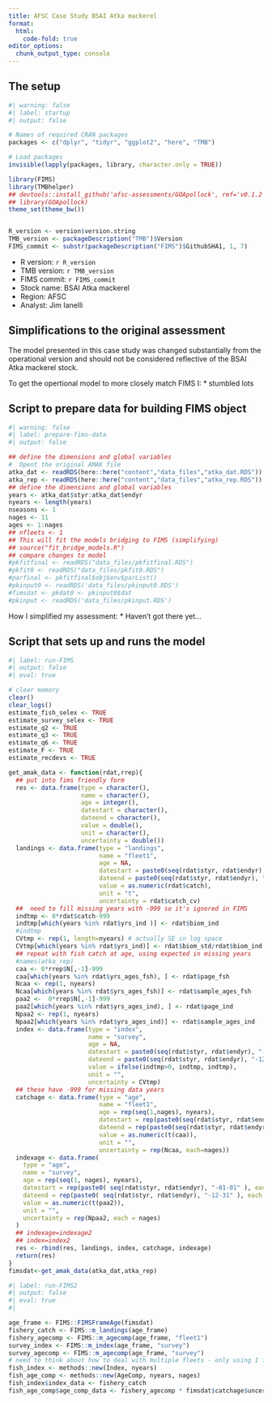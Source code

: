 ```yaml
---
title: AFSC Case Study BSAI Atka mackerel
format:
  html:
    code-fold: true
editor_options: 
  chunk_output_type: console
---
```



## The setup

```r
#| warning: false
#| label: startup
#| output: false

# Names of required CRAN packages
packages <- c("dplyr", "tidyr", "ggplot2", "here", "TMB")

# Load packages
invisible(lapply(packages, library, character.only = TRUE))

library(FIMS)
library(TMBhelper)
## devtools::install_github('afsc-assessments/GOApollock', ref='v0.1.2')
## library(GOApollock)
theme_set(theme_bw())


R_version <- version$version.string
TMB_version <- packageDescription("TMB")$Version
FIMS_commit <- substr(packageDescription("FIMS")$GithubSHA1, 1, 7)
```

-   R version: `r R_version`\
-   TMB version: `r TMB_version`\
-   FIMS commit: `r FIMS_commit`\
-   Stock name: BSAI Atka mackerel\
-   Region: AFSC\
-   Analyst: Jim Ianelli \

## Simplifications to the original assessment

The model presented in this case study was changed substantially from the operational version and should not be considered reflective of the BSAI Atka mackerel stock. 

To get the opertional model to more closely match FIMS I:
* stumbled lots

## Script to prepare data for building FIMS object
```r
#| warning: false
#| label: prepare-fims-data
#| output: false

## define the dimensions and global variables
#  Opent the original AMAK file
atka_dat <- readRDS(here::here("content","data_files","atka_dat.RDS"))
atka_rep <- readRDS(here::here("content","data_files","atka_rep.RDS"))
## define the dimensions and global variables
years <- atka_dat$styr:atka_dat$endyr
nyears <- length(years)
nseasons <- 1
nages <- 11
ages <- 1:nages
## nfleets <- 1
## This will fit the models bridging to FIMS (simplifying)
## source("fit_bridge_models.R")
## compare changes to model
#pkfitfinal <- readRDS("data_files/pkfitfinal.RDS")
#pkfit0 <- readRDS("data_files/pkfit0.RDS")
#parfinal <- pkfitfinal$obj$env$parList()
#pkinput0 <- readRDS('data_files/pkinput0.RDS')
#fimsdat <- pkdat0 <- pkinput0$dat
#pkinput <- readRDS('data_files/pkinput.RDS')
```




How I simplified my assessment:
* Haven't got there yet...


## Script that sets up and runs the model

```r
#| label: run-FIMS
#| output: false
#| eval: true

# clear memory
clear()
clear_logs()
estimate_fish_selex <- TRUE
estimate_survey_selex <- TRUE
estimate_q2 <- TRUE
estimate_q3 <- TRUE
estimate_q6 <- TRUE
estimate_F <- TRUE
estimate_recdevs <- TRUE

get_amak_data <- function(rdat,rrep){
  ## put into fims friendly form
  res <- data.frame(type = character(),
                    name = character(),
                    age = integer(),
                    datestart = character(),
                    dateend = character(),
                    value = double(),
                    unit = character(),
                    uncertainty = double())
  landings <- data.frame(type = "landings",
                         name = "fleet1",
                         age = NA,
                         datestart = paste0(seq(rdat$styr, rdat$endyr), "-01-01"),
                         dateend = paste0(seq(rdat$styr, rdat$endyr), "-12-31"),
                         value = as.numeric(rdat$catch),
                         unit = "t",
                         uncertainty = rdat$catch_cv)
  ##  need to fill missing years with -999 so it's ignored in FIMS
  indtmp <- 0*rdat$catch-999
  indtmp[which(years %in% rdat$yrs_ind )] <- rdat$biom_ind
  #indtmp
  CVtmp <- rep(1, length=nyears) # actually SE in log space
  CVtmp[which(years %in% rdat$yrs_ind)] <- rdat$biom_std/rdat$biom_ind
  ## repeat with fish catch at age, using expected in missing years
  #names(atka_rep)
  caa <- 0*rrep$N[,-1]-999
  caa[which(years %in% rdat$yrs_ages_fsh), ] <- rdat$page_fsh
  Ncaa <- rep(1, nyears)
  Ncaa[which(years %in% rdat$yrs_ages_fsh)] <- rdat$sample_ages_fsh
  paa2 <-  0*rrep$N[,-1]-999
  paa2[which(years %in% rdat$yrs_ages_ind), ] <- rdat$page_ind
  Npaa2 <- rep(1, nyears)
  Npaa2[which(years %in% rdat$yrs_ages_ind)] <- rdat$sample_ages_ind
  index <- data.frame(type = "index",
                      name = "survey",
                      age = NA,
                      datestart = paste0(seq(rdat$styr, rdat$endyr), "-01-01"),
                      dateend = paste0(seq(rdat$styr, rdat$endyr), "-12-31"),
                      value = ifelse(indtmp>0, indtmp, indtmp),
                      unit = "",
                      uncertainty = CVtmp)
  ## these have -999 for missing data years
  catchage <- data.frame(type = "age",
                         name = "fleet1",
                         age = rep(seq(1,nages), nyears),
                         datestart = rep(paste0(seq(rdat$styr, rdat$endyr), "-01-01"), each=nages),
                         dateend = rep(paste0(seq(rdat$styr, rdat$endyr), "-12-31"), each=nages),
                         value = as.numeric(t(caa)),
                         unit = "",
                         uncertainty = rep(Ncaa, each=nages))
  indexage <- data.frame(
    type = "age",
    name = "survey",
    age = rep(seq(1, nages), nyears),
    datestart = rep(paste0( seq(rdat$styr, rdat$endyr), "-01-01" ), each = nages),
    dateend = rep(paste0( seq(rdat$styr, rdat$endyr), "-12-31" ), each = nages),
    value = as.numeric(t(paa2)),
    unit = "",
    uncertainty = rep(Npaa2, each = nages)
  )
  ## indexage=indexage2
  ## index=index2
  res <- rbind(res, landings, index, catchage, indexage)
  return(res)
}
fimsdat<-get_amak_data(atka_dat,atka_rep)

```

```r
#| label: run-FIMS2
#| output: false
#| eval: true
#| 

age_frame <- FIMS::FIMSFrameAge(fimsdat)
fishery_catch <- FIMS::m_landings(age_frame)
fishery_agecomp <- FIMS::m_agecomp(age_frame, "fleet1")
survey_index <- FIMS::m_index(age_frame, "survey")
survey_agecomp <- FIMS::m_agecomp(age_frame, "survey")
# need to think about how to deal with multiple fleets - only using 1 fleeet for now
fish_index <- methods::new(Index, nyears)
fish_age_comp <- methods::new(AgeComp, nyears, nages)
fish_index$index_data <- fishery_catch
fish_age_comp$age_comp_data <- fishery_agecomp * fimsdat$catchage$uncertainty#rep(Ncaa, each=nages)

```
